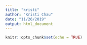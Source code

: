 ```yaml
---
title: "kristi"
author: "Kristi Chau"
date: "11/26/2019"
output: html_document
---
```


```r
knitr::opts_chunk$set(echo = TRUE)
```









